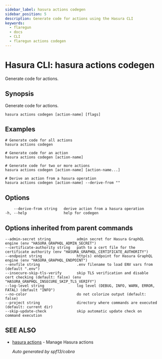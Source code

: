 ```yaml
---
sidebar_label: hasura actions codegen
sidebar_position: 5
description: Generate code for actions using the Hasura CLI
keywords:
  - flaregun
  - docs
  - CLI
  - flaregun actions codegen
---
```


# Hasura CLI: hasura actions codegen

Generate code for actions.

## Synopsis

Generate code for actions.

```
hasura actions codegen [action-name] [flags]
```

## Examples

```
# Generate code for all actions
hasura actions codegen

# Generate code for an action
hasura actions codegen [action-name]

# Generate code for two or more actions
hasura actions codegen [action-name] [action-name...]

# Derive an action from a hasura operation
hasura actions codegen [action-name] --derive-from ""
```

## Options

```
    --derive-from string   derive action from a hasura operation
-h, --help                 help for codegen
```

## Options inherited from parent commands

```
--admin-secret string            admin secret for Hasura GraphQL engine (env "HASURA_GRAPHQL_ADMIN_SECRET")
--certificate-authority string   path to a cert file for the certificate authority (env "HASURA_GRAPHQL_CERTIFICATE_AUTHORITY")
--endpoint string                http(s) endpoint for Hasura GraphQL engine (env "HASURA_GRAPHQL_ENDPOINT")
--envfile string                 .env filename to load ENV vars from (default ".env")
--insecure-skip-tls-verify       skip TLS verification and disable cert checking (default: false) (env "HASURA_GRAPHQL_INSECURE_SKIP_TLS_VERIFY")
--log-level string               log level (DEBUG, INFO, WARN, ERROR, FATAL) (default "INFO")
--no-color                       do not colorize output (default: false)
--project string                 directory where commands are executed (default: current dir)
--skip-update-check              skip automatic update check on command execution
```

## SEE ALSO

- [hasura actions](/graphql/core/hasura-cli/hasura_actions.mdx) - Manage Hasura actions

  _Auto generated by spf13/cobra_
